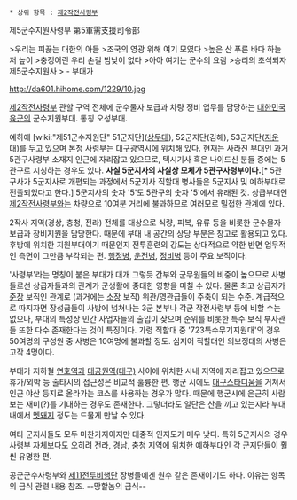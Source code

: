 * 상위 항목 : [[제2작전사령부]]

제5군수지원사령부
第5軍需支援司令部

>우리는 피끓는 대한의 아들
>조국의 영광 위해 여기 모였다
>높은 산 푸른 바다 하늘 저 높이
>충정어린 우리 손길 밤낮이 없다
>아아 여기는 군수의 요람
>승리의 초석되자 제5군수지원사
> - 부대가

http://da601.hihome.com/1229/10.jpg
 
[[제2작전사령부]] 관할 구역 전체에 군수물자 보급과 차량 정비 업무를 담당하는 [[대한민국 육군]]의 군수지원부대. 통칭 오성부대.

예하에 [wiki:"제51군수지원단" 51군지단]([[상무대]]), 52군지단(김해), 53군지단([[자운대]])를 두고 있으며 본청 사령부는 [[대구광역시]]에 위치해 있다. 현재는 사라진 부대인 과거 5관구사령부 소재지 인근에 자리잡고 있으므로, 택시기사 혹은 나이드신 분들 중에는 5관구로 지칭하는 경우도 있다. '''사실 5군지사의 사실상 모체가 5관구사령부이다.'''[* 5관구사가 5군지사로 개편되는 과정에서 5군지사 직할대 병사들은 5군지사 및 예하부대로 전출되었다고 한다.] 5군지사의 숫자 '5'도 5관구의 숫자 '5'에서 유래된 것. 상급부대인 [[제2작전사령부]]와는 차량으로 10여분 거리에 불과하므로 여러모로 밀접한 관계에 있다.

2작사 지역(경상, 충청, 전라) 전체를 대상으로 식량, 피복, 유류 등을 비롯한 군수물자 보급과 장비지원을 담당한다. 때문에 부대 내 공간의 상당 부분은 창고로 활용되고 있다. 후방에 위치한 지원부대이기 때문인지 전투훈련의 강도는 상대적으로 약한 반면 업무적인 측면이 그만큼 부각되는 편. [[행정병]], [[운전병]], [[정비병]] 등이 주요 보직이다.

'사령부'라는 명칭이 붙은 부대가 대개 그렇듯 간부와 군무원들의 비중이 높으므로 사병들로선 상급자들과의 관계가 군생활에 중대한 영향을 미칠 수 있다. 물론 최고 상급자가 [[준장]] 보직인 관계로 (과거에는 [[소장]] 보직) 위관/영관급들이 주축이 되는 수준. 계급적으로 따지자면 장성급들이 사방에 넘쳐나는 3군 본부나 각군 작전사령부 등에 비할 수는 없으나, 부대의 특성상 민간 사업자들의 출입이 잦으며 준위를 비롯한 특수 보직 부사관들 또한 다수 존재한다는 것이 특징이다. 가령 직할대 중 '723특수무기지원대'의 경우 50여명의 구성원 중 사병은 10여명에 불과할 정도. 심지어 직할대인 의보정대의 사병은 고작 4명이다.

부대가 지하철 [[연호역]]과 [[대공원역(대구)]] 사이에 위치한 시내 지역에 자리잡고 있으므로 휴가/외박 등 출타시의 접근성은 비교적 훌륭한 편. 행군 시에도 [[대구스타디움]]을 거쳐서 인근 야산 등지로 올라가는 코스를 사용하는 경우가 많다. 때문에 행군시에 은근히 사람보는 재미(?)를 기대하는 경우도 존재한다. 그렇더라도 일단은 산을 끼고 있는지라 부대 내에서 [[멧돼지]] 정도는 드물게 만날 수 있다.

여타 군지사들도 모두 마찬가지이지만 대중적 인지도가 매우 낮다. 특히 5군지사의 경우 사령부 자체보다도 오히려 전라, 경남, 충청 지역에 위치한 예하부대인 각 군지단들이 훨씬 유명한 편.

공군군수사령부와 [[제11전투비행단]] 장병들에겐 원수 같은 존재이기도 하다. 이유는 항목의 급식 관련 내용 참조. --망할놈의 급식--
